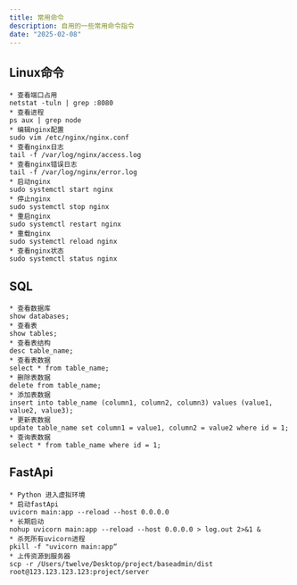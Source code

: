 ```yaml
---
title: 常用命令
description: 自用的一些常用命令指令
date: "2025-02-08"
---
```


## Linux命令
```
* 查看端口占用
netstat -tuln | grep :8080
* 查看进程
ps aux | grep node
* 编辑nginx配置
sudo vim /etc/nginx/nginx.conf
* 查看nginx日志
tail -f /var/log/nginx/access.log
* 查看nginx错误日志
tail -f /var/log/nginx/error.log
* 启动nginx
sudo systemctl start nginx 
* 停止nginx
sudo systemctl stop nginx
* 重启nginx
sudo systemctl restart nginx
* 重载nginx
sudo systemctl reload nginx
* 查看nginx状态
sudo systemctl status nginx
```
## SQL
```
* 查看数据库
show databases;
* 查看表
show tables;
* 查看表结构
desc table_name;
* 查看表数据
select * from table_name;
* 删除表数据
delete from table_name;
* 添加表数据
insert into table_name (column1, column2, column3) values (value1, value2, value3);
* 更新表数据
update table_name set column1 = value1, column2 = value2 where id = 1;
* 查询表数据
select * from table_name where id = 1;
```
## FastApi
```
* Python 进入虚拟环境
* 启动fastApi
uvicorn main:app --reload --host 0.0.0.0
* 长期启动
nohup uvicorn main:app --reload --host 0.0.0.0 > log.out 2>&1 &
* 杀死所有uvicorn进程
pkill -f "uvicorn main:app“
* 上传资源到服务器
scp -r /Users/twelve/Desktop/project/baseadmin/dist root@123.123.123.123:project/server
```


